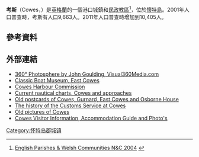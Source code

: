 {{expand|time=2016-03-20T15:14:07+00:00}}
{{Infobox UK place
|country=England
|map_type=Isle of Wight
|official_name=Cowes
|latitude=50.7595
|longitude=-1.3002
|population=10,405
|population_ref=（2011年普查）<ref>{{cite web|url=http://www.neighbourhood.statistics.gov.uk/dissemination/LeadKeyFigures.do?a=7&b=11122389&c=Cowes&d=16&e=62&g=6402075&i=1001x1003x1032x1004&m=0&r=1&s=1445252247672&enc=1|title=Town population 2011|accessdate=19 October 2015|archive-url=https://web.archive.org/web/20160304101546/http://www.neighbourhood.statistics.gov.uk/dissemination/LeadKeyFigures.do?a=7&b=11122389&c=Cowes&d=16&e=62&g=6402075&i=1001x1003x1032x1004&m=0&r=1&s=1445252247672&enc=1|archive-date=2016-03-04|dead-url=yes}}</ref>
|unitary_england=[[懷特島|懷特島]]
|lieutenancy_england=[[懷特島|懷特島]]
|region=東南英格蘭
|constituency_westminster=[[懷特島_(英國國會選區)|懷特島]]
|post_town=COWES
|postcode_district=PO31
|postcode_area=PO
|dial_code=01983
|os_grid_reference=SZ493958
|static_image_name=
|static_image_caption=
}}
'''考斯'''（Cowes，{{IPAc-en|k|aʊ|z}}）是[[英格蘭|英格蘭]]的一個港口城鎮和[[民政教區|民政教區]]<ref>[http://www.statistics.gov.uk/geography/geographic_area_listings/downloads/EnglishParishes&WelshCommunities_N&C_2004.xls English Parishes & Welsh Communities N&C 2004]  {{webarchive|url=https://web.archive.org/web/20110726221759/http://www.statistics.gov.uk/geography/geographic_area_listings/downloads/EnglishParishes%26WelshCommunities_N%26C_2004.xls |date=2011-07-26 }}</ref>，位於[[怀特岛郡|懷特島]]。2001年人口普查時，考斯有人口9,663人。2011年人口普查時增加到10,405人。

==參考資料==
{{Reflist}}
==外部連結==
{{Wikivoyage}}
{{Commons category|Cowes (Isle of Wight)}}
* [https://www.google.com/maps/views/view/102425036411967668848/photo/Ed9bT1axvOEAAAQIt_V-hQ 360° Photosphere by John Goulding, Visual360Media.com]
* [http://www.classicboatmuseum.org/%20Classic%20Boat%20Museum,%20East%20Cowes%5D Classic Boat Museum, East Cowes]{{dead link|date=2018年1月 |bot=InternetArchiveBot |fix-attempted=yes }}
* [http://www.cowes.co.uk/ Cowes Harbour Commission]
* [http://www.visitmyharbour.com/harbours/solent/cowes-marinas/charts.asp?cattype=5 Current nautical charts, Cowes and approaches]
* [http://www.cowes.shalfleet.net/index.htm Old postcards of Cowes, Gurnard, East Cowes and Osborne House]
* [http://www.customscowes.co.uk/ The history of the Customs Service at Cowes]
* [http://www.bartiesworld.co.uk/postcards/cowes.htm Old pictures of Cowes]
* [https://web.archive.org/web/20151224222109/http://isleofwight.com/towns-and-villages/cowes Cowes Visitor Information, Accommodation Guide and Photo's]
[[Category:怀特岛郡城镇|Category:怀特岛郡城镇]]